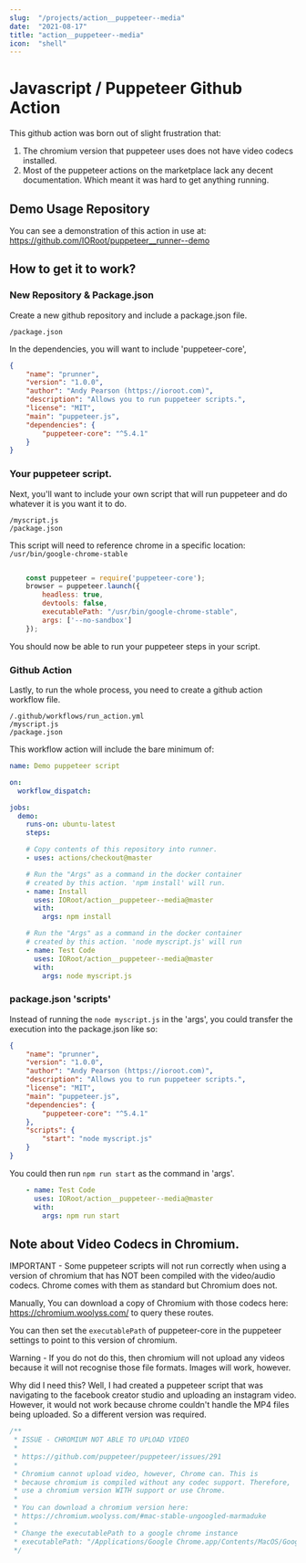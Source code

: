```yaml
---
slug:  "/projects/action__puppeteer--media"
date:  "2021-08-17"
title: "action__puppeteer--media"
icon:  "shell"
---
```



# Javascript / Puppeteer Github Action

This github action was born out of slight frustration that:

1. The chromium version that puppeteer uses does not have video codecs installed.
2. Most of the puppeteer actions on the marketplace lack any decent documentation. Which meant it was hard to get anything running.

## Demo Usage Repository

You can see a demonstration of this action in use at: 
https://github.com/IORoot/puppeteer__runner--demo

## How to get it to work?

### New Repository & Package.json

Create a new github repository and include a package.json file.

```
/package.json
```

In the dependencies, you will want to include 'puppeteer-core',

```json
{
    "name": "prunner",
    "version": "1.0.0",
    "author": "Andy Pearson (https://ioroot.com)",
    "description": "Allows you to run puppeteer scripts.",
    "license": "MIT",
    "main": "puppeteer.js",
    "dependencies": {
        "puppeteer-core": "^5.4.1"
    }
}
```

### Your puppeteer script.

Next, you'll want to include your own script that will run puppeteer and do whatever
it is you want it to do.

```
/myscript.js
/package.json
```

This script will need to reference chrome in a specific location: `/usr/bin/google-chrome-stable`

```js

    const puppeteer = require('puppeteer-core');
    browser = puppeteer.launch({ 
        headless: true, 
        devtools: false,
        executablePath: "/usr/bin/google-chrome-stable",
        args: ['--no-sandbox']
    });

```

You should now be able to run your puppeteer steps in your script.



### Github Action

Lastly, to run the whole process, you need to create a github action workflow file.

```
/.github/workflows/run_action.yml
/myscript.js
/package.json
```

This workflow action will include the bare minimum of:

```yaml
name: Demo puppeteer script

on:
  workflow_dispatch:

jobs:
  demo:
    runs-on: ubuntu-latest
    steps:

    # Copy contents of this repository into runner.
    - uses: actions/checkout@master

    # Run the "Args" as a command in the docker container
    # created by this action. 'npm install' will run.
    - name: Install
      uses: IORoot/action__puppeteer--media@master
      with:
        args: npm install

    # Run the "Args" as a command in the docker container
    # created by this action. 'node myscript.js' will run
    - name: Test Code
      uses: IORoot/action__puppeteer--media@master
      with:
        args: node myscript.js

```


### package.json 'scripts'

Instead of running the `node myscript.js` in the 'args', you could transfer the execution
into the package.json like so:

```json
{
    "name": "prunner",
    "version": "1.0.0",
    "author": "Andy Pearson (https://ioroot.com)",
    "description": "Allows you to run puppeteer scripts.",
    "license": "MIT",
    "main": "puppeteer.js",
    "dependencies": {
        "puppeteer-core": "^5.4.1"
    },
    "scripts": {
        "start": "node myscript.js"
    }
}
```

You could then run `npm run start` as the command in 'args'.

```yaml
    - name: Test Code
      uses: IORoot/action__puppeteer--media@master
      with:
        args: npm run start
```


## Note about Video Codecs in Chromium.

IMPORTANT - Some puppeteer scripts will not run correctly when using a version of chromium that
has NOT been compiled with the video/audio codecs. Chrome comes with them as standard
but Chromium does not.

Manually, You can download a copy of Chromium with those codecs here:
https://chromium.woolyss.com/ to query these routes.

You can then set the `executablePath` of puppeteer-core in the puppeteer settings
to point to this version of chromium.

Warning - If you do not do this, then chromium will not upload any videos because 
it will not recognise those file formats. Images will work, however.

Why did I need this? Well, I had created a puppeteer script that was navigating to
the facebook creator studio and uploading an instagram video. However, it would not
work because chrome couldn't handle the MP4 files being uploaded. So a different 
version was required.

```php
/**
 * ISSUE - CHROMIUM NOT ABLE TO UPLOAD VIDEO
 * 
 * https://github.com/puppeteer/puppeteer/issues/291
 * 
 * Chromium cannot upload video, however, Chrome can. This is 
 * because chromium is compiled without any codec support. Therefore,
 * use a chromium version WITH support or use Chrome.
 * 
 * You can download a chromium version here:
 * https://chromium.woolyss.com/#mac-stable-ungoogled-marmaduke
 * 
 * Change the executablePath to a google chrome instance
 * executablePath: "/Applications/Google Chrome.app/Contents/MacOS/Google Chrome"
 */
 ```

